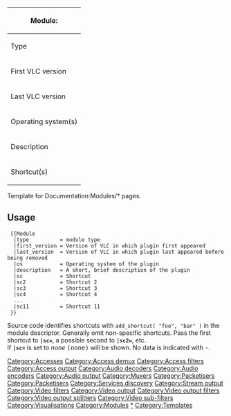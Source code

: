 {| class="bordered wikitable template-module"
|- style="font-size: large;"
! scope="col" colspan="2" | Module: {{{name}}}
|-
! scope="row" | Type
| {{#switch:{{{type}}}
   |Video subfilter
   |Video sub-filter      = Video sub-filter
   |#default              = {{{type}}}
 }}{{#switch:{{{type}}}
   |Access                = [[Category:Accesses]]
   |Access demux          = [[Category:Access demux]]
   |Access filter         = [[Category:Access filters]]
   |Access output         = [[Category:Access output]]
   |Audio decoder         = [[Category:Audio decoders]]
   |Audio encoder         = [[Category:Audio encoders]]
   |Audio output          = [[Category:Audio output]]
   |Muxer                 = [[Category:Muxers]]
   |Packetizer            = [[Category:Packetisers]]
   |Packetiser            = [[Category:Packetisers]]
   |Services discovery    = [[Category:Services discovery]]
   |Stream output         = [[Category:Stream output]]
   |Video filter          = [[Category:Video filters]]
   |Video output          = [[Category:Video output]]
   |Video output filter   = [[Category:Video output filters]]
   |Video output splitter = [[Category:Video output splitters]]
   |Video subfilter
   |Video sub-filter      = [[Category:Video sub-filters]]
   |Visualization
   |Visualisation         = [[Category:Visualisations]]
   |#default              = [[Category:Modules]]
  }}
|-
! scope="row" | First VLC version
| {{{first_version|-}}}
|-
! scope="row" | Last VLC version
| {{{last_version|-}}}
  {{#if:{{{last_version|}}}
   |{{DEFAULTSORT:†|noerror}}
   |{{DEFAULTSORT:{{#titleparts:{{PAGENAME}}|0|2}}|noreplace}}
  }}
|-
! scope="row" | Operating system(s)
| {{{os|all}}}
|-
! scope="row" | Description
| {{{description}}}
|-
! scope="row" | Shortcut(s)
| {{#switch:{{{sc|}}}{{{sc2|}}}{{{sc3|}}}{{{sc4|}}}{{{sc5|}}}{{{sc6|}}}{{{sc7|}}}{{{sc8|}}}{{{sc9|}}}{{{sc10|}}}{{{sc11|}}}
    |none                                = (none)
    |{{{sc}}}                            = <code>{{{sc}}}</code>
    |{{{sc}}}{{{sc2}}}                   = <code>{{{sc}}}</code>, <code>{{{sc2}}}</code>
    |{{{sc}}}{{{sc2}}}{{{sc3}}}          = <code>{{{sc}}}</code>, <code>{{{sc2}}}</code>, <code>{{{sc3}}}</code>
    |{{{sc}}}{{{sc2}}}{{{sc3}}}{{{sc4}}} = <code>{{{sc}}}</code>, <code>{{{sc2}}}</code>, <code>{{{sc3}}}</code>, <code>{{{sc4}}}</code>
    |{{{sc}}}{{{sc2}}}{{{sc3}}}{{{sc4}}}{{{sc5}}} = <code>{{{sc}}}</code>, <code>{{{sc2}}}</code>, <code>{{{sc3}}}</code>, <code>{{{sc4}}}</code>, <code>{{{sc5}}}</code>
    |{{{sc}}}{{{sc2}}}{{{sc3}}}{{{sc4}}}{{{sc5}}}{{{sc6}}} = <code>{{{sc}}}</code>, <code>{{{sc2}}}</code>, <code>{{{sc3}}}</code>, <code>{{{sc4}}}</code>, <code>{{{sc5}}}</code>, <code>{{{sc6}}}</code>
    |{{{sc}}}{{{sc2}}}{{{sc3}}}{{{sc4}}}{{{sc5}}}{{{sc6}}}{{{sc7}}} = <code>{{{sc}}}</code>, <code>{{{sc2}}}</code>, <code>{{{sc3}}}</code>, <code>{{{sc4}}}</code>, <code>{{{sc5}}}</code>, <code>{{{sc6}}}</code>, <code>{{{sc7}}}</code>
    |{{{sc}}}{{{sc2}}}{{{sc3}}}{{{sc4}}}{{{sc5}}}{{{sc6}}}{{{sc7}}}{{{sc8}}} = <code>{{{sc}}}</code>, <code>{{{sc2}}}</code>, <code>{{{sc3}}}</code>, <code>{{{sc4}}}</code>, <code>{{{sc5}}}</code>, <code>{{{sc6}}}</code>, <code>{{{sc7}}}</code>, <code>{{{sc8}}}</code>
    |{{{sc}}}{{{sc2}}}{{{sc3}}}{{{sc4}}}{{{sc5}}}{{{sc6}}}{{{sc7}}}{{{sc8}}}{{{sc9}}} = <code>{{{sc}}}</code>, <code>{{{sc2}}}</code>, <code>{{{sc3}}}</code>, <code>{{{sc4}}}</code>, <code>{{{sc5}}}</code>, <code>{{{sc6}}}</code>, <code>{{{sc7}}}</code>, <code>{{{sc8}}}</code>, <code>{{{sc9}}}</code>
    |{{{sc}}}{{{sc2}}}{{{sc3}}}{{{sc4}}}{{{sc5}}}{{{sc6}}}{{{sc7}}}{{{sc8}}}{{{sc9}}}{{{sc10}}} = <code>{{{sc}}}</code>, <code>{{{sc2}}}</code>, <code>{{{sc3}}}</code>, <code>{{{sc4}}}</code>, <code>{{{sc5}}}</code>, <code>{{{sc6}}}</code>, <code>{{{sc7}}}</code>, <code>{{{sc8}}}</code>, <code>{{{sc9}}}</code>, <code>{{{sc10}}}</code>
    |{{{sc}}}{{{sc2}}}{{{sc3}}}{{{sc4}}}{{{sc5}}}{{{sc6}}}{{{sc7}}}{{{sc8}}}{{{sc9}}}{{{sc10}}}{{{sc11}}} = <code>{{{sc}}}</code>, <code>{{{sc2}}}</code>, <code>{{{sc3}}}</code>, <code>{{{sc4}}}</code>, <code>{{{sc5}}}</code>, <code>{{{sc6}}}</code>, <code>{{{sc7}}}</code>, <code>{{{sc8}}}</code>, <code>{{{sc9}}}</code>, <code>{{{sc10}}}</code>, <code>{{{sc11}}}</code>
    |#default                            = -
  }}
|}<noinclude>
Template for Documentation:Modules/* pages.
{{Clear}}

==Usage==
<pre>
 {{Module
  |type          = module type
  |first_version = Version of VLC in which plugin first appeared
  |last_version  = Version of VLC in which plugin last appeared before being removed
  |os            = Operating system of the plugin
  |description   = A short, brief description of the plugin
  |sc            = Shortcut
  |sc2           = Shortcut 2
  |sc3           = Shortcut 3
  |sc4           = Shortcut 4
  ...
  |sc11          = Shortcut 11
 }}
</pre>
Source code identifies shortcuts with <code>add_shortcut( "foo", "bar" )</code> in the module descriptor. Generally omit non-specific shortcuts. Pass the first shortcut to <code>'''<nowiki>|sc=</nowiki>'''</code>, a possible second to <code>'''<nowiki>|sc2=</nowiki>'''</code>, etc.<br />
If <code>'''<nowiki>|sc=</nowiki>'''</code> is set to ''none'' <samp>(none)</samp> will be shown. No data is indicated with <samp>-</samp>.
[[Category:Modules|*]]<!-- To modify sortkey -->
[[Category:Templates]]
</noinclude>